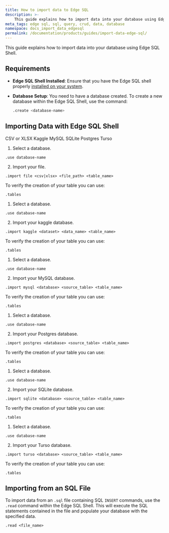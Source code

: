 ```yaml
---
title: How to import data to Edge SQL
description: >-
    This guide explains how to import data into your database using Edge SQL Shell.
meta_tags: edge sql, sql, query, crud, data, database
namespace: docs_import_data_edgesql
permalink: /documentation/products/guides/import-data-edge-sql/
---
```


 This guide explains how to import data into your database using Edge SQL Shell.

## Requirements

- **Edge SQL Shell Installed**: Ensure that you have the Edge SQL shell properly [installed on your system](/en/documentation/products/store/sql/install-edge-sql-shell/).

- **Database Setup**: You need to have a database created. To create a new database within the Edge SQL Shell, use the command:
  
  ```sh
  .create <database-name>
  ```

## Importing Data with Edge SQL Shell

<Tabs client:visible sharedStore="Databases">
<fragment slot="tab.file">CSV or XLSX</fragment>
<fragment slot="tab.kaggle">Kaggle</fragment>
<fragment slot="tab.mysql">MySQL</fragment>
<fragment slot="tab.sqlite">SQLite</fragment>
<fragment slot="tab.postgres">Postgres</fragment>
<fragment slot="tab.turso">Turso</fragment>

<fragment slot="panel.file">
<slot name="file" />

1. Select a database.

```shell
.use database-name
```

2. Import your file.
   
```
.import file <csv|xlsx> <file_path> <table_name>
```
To verify the creation of your table you can use:

```shell
.tables
```
</fragment>

<fragment slot="panel.kaggle">
<slot name="Kaggle" />

1. Select a database.

```shell
.use database-name
```

2. Import your kaggle database.

```shell
.import kaggle <dataset> <data_name> <table_name>
```
To verify the creation of your table you can use:

```shell
.tables
```
</fragment>

<fragment slot="panel.mysql">
<slot name="MySQL" />

1. Select a database.

```shell
.use database-name
```

2. Import your MySQL database.

```shell
.import mysql <database> <source_table> <table_name>
```
To verify the creation of your table you can use:

```shell
.tables
```

</fragment>
<fragment slot="panel.postgres">
<slot name="Postgres" />

1. Select a database.

```shell
.use database-name
```

2. Import your Postgres database.

```shell
.import postgres <database> <source_table> <table_name>
```
To verify the creation of your table you can use:

```shell
.tables
```

</fragment>

<fragment slot="panel.sqlite">
<slot name="SQLite" />

1. Select a database.

```shell
.use database-name
```

2. Import your SQLite database.

```shell
.import sqlite <database> <source_table> <table_name>
```
To verify the creation of your table you can use:

```shell
.tables
```

</fragment>
<fragment slot="panel.turso">
<slot name="Turso" />

1. Select a database.

```shell
.use database-name
```

2. Import your Turso database.

```shell
.import turso <database> <source_table> <table_name>
```
To verify the creation of your table you can use:

```shell
.tables
```

</fragment>
</Tabs>

## Importing from an SQL File

To import data from an `.sql` file containing SQL `INSERT` commands, use the `.read` command within the Edge SQL Shell. This will execute the SQL statements contained in the file and populate your database with the specified data.

```shell
.read <file_name>
```